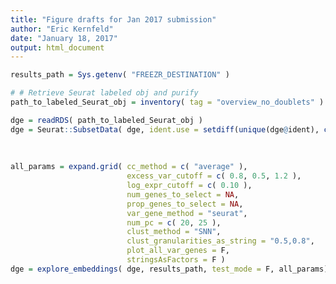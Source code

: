 ```yaml
---
title: "Figure drafts for Jan 2017 submission"
author: "Eric Kernfeld"
date: "January 18, 2017"
output: html_document
---
```


```r
results_path = Sys.getenv( "FREEZR_DESTINATION" )

# # Retrieve Seurat labeled obj and purify
path_to_labeled_Seurat_obj = inventory( tag = "overview_no_doublets" )

dge = readRDS( path_to_labeled_Seurat_obj )
dge = Seurat::SubsetData( dge, ident.use = setdiff(unique(dge@ident), c( "DUB_mes_tec", 
                                                                         "DUB_bld_tec",
                                                                         "DUB_mes_bld", 
                                                                         "UNK" ) ) )
all_params = expand.grid( cc_method = c( "average" ),
                          excess_var_cutoff = c( 0.8, 0.5, 1.2 ),
                          log_expr_cutoff = c( 0.10 ), 
                          num_genes_to_select = NA, 
                          prop_genes_to_select = NA, 
                          var_gene_method = "seurat",
                          num_pc = c( 20, 25 ), 
                          clust_method = "SNN",
                          clust_granularities_as_string = "0.5,0.8",
                          plot_all_var_genes = F,
                          stringsAsFactors = F )
dge = explore_embeddings( dge, results_path, test_mode = F, all_params)

```
